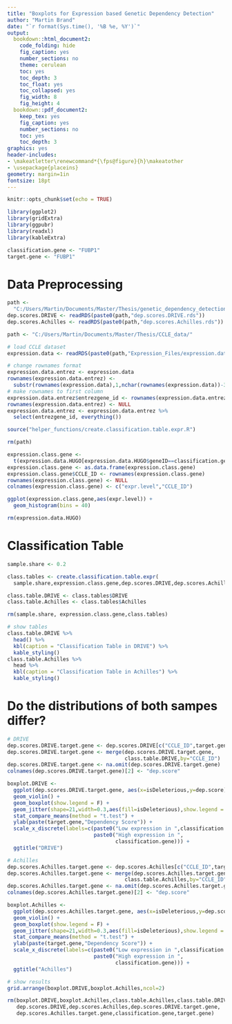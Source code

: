 ```yaml
---
title: "Boxplots for Expression based Genetic Dependency Detection"
author: "Martin Brand"
date: "`r format(Sys.time(), '%B %e, %Y')`"
output:
  bookdown::html_document2:
    code_folding: hide
    fig_caption: yes
    number_sections: no
    theme: cerulean
    toc: yes
    toc_depth: 3
    toc_float: yes
    toc_collapsed: yes
    fig_width: 8 
    fig_height: 4 
  bookdown::pdf_document2:
    keep_tex: yes
    fig_caption: yes
    number_sections: no
    toc: yes
    toc_depth: 3
graphics: yes
header-includes:
- \makeatletter\renewcommand*{\fps@figure}{h}\makeatother
- \usepackage{placeins}
geometry: margin=1in
fontsize: 18pt
---
```


```r
knitr::opts_chunk$set(echo = TRUE)
```

```r
library(ggplot2)
library(gridExtra)
library(ggpubr)
library(readxl)
library(kableExtra)
```

```r
classification.gene <- "FUBP1"
target.gene <- "FUBP1"
```

# Data Preprocessing
```r
path <-
  "C:/Users/Martin/Documents/Master/Thesis/genetic_dependency_detection/data/"
dep.scores.DRIVE <- readRDS(paste0(path,"dep.scores.DRIVE.rds"))
dep.scores.Achilles <- readRDS(paste0(path,"dep.scores.Achilles.rds"))

path <- "C:/Users/Martin/Documents/Master/Thesis/CCLE_data/"

# load CCLE dataset
expression.data <- readRDS(paste0(path,"Expression_Files/expression.data.rds"))

# change rownames format
expression.data.entrez <- expression.data
rownames(expression.data.entrez) <- 
  substr(rownames(expression.data),1,nchar(rownames(expression.data))-3)
# make rownames to first column
expression.data.entrez$entrezgene_id <- rownames(expression.data.entrez)
rownames(expression.data.entrez) <- NULL
expression.data.entrez <- expression.data.entrez %>%
  select(entrezgene_id, everything())

source("helper_functions/create.classification.table.expr.R")

rm(path)
```

```r
expression.class.gene <- 
  t(expression.data.HUGO[expression.data.HUGO$geneID==classification.gene,-1])
expression.class.gene <- as.data.frame(expression.class.gene)
expression.class.gene$CCLE_ID <- rownames(expression.class.gene)
rownames(expression.class.gene) <- NULL
colnames(expression.class.gene) <- c("expr.level","CCLE_ID")

ggplot(expression.class.gene,aes(expr.level)) +
  geom_histogram(bins = 40)

rm(expression.data.HUGO)
```

# Classification Table
```r
sample.share <- 0.2

class.tables <- create.classification.table.expr(
  sample.share,expression.class.gene,dep.scores.DRIVE,dep.scores.Achilles)

class.table.DRIVE <- class.tables$DRIVE
class.table.Achilles <- class.tables$Achilles

rm(sample.share, expression.class.gene,class.tables)

# show tables
class.table.DRIVE %>%
  head() %>%
  kbl(caption = "Classification Table in DRIVE") %>%
  kable_styling()
class.table.Achilles %>%
  head %>%
  kbl(caption = "Classification Table in Achilles") %>%
  kable_styling()
```


# Do the distributions of both sampes differ?
```r
# DRIVE
dep.scores.DRIVE.target.gene <- dep.scores.DRIVE[c("CCLE_ID",target.gene)]
dep.scores.DRIVE.target.gene <- merge(dep.scores.DRIVE.target.gene,
                                      class.table.DRIVE,by="CCLE_ID")
dep.scores.DRIVE.target.gene <- na.omit(dep.scores.DRIVE.target.gene)
colnames(dep.scores.DRIVE.target.gene)[2] <- "dep.score"

boxplot.DRIVE <-
  ggplot(dep.scores.DRIVE.target.gene, aes(x=isDeleterious,y=dep.score)) +
  geom_violin() +
  geom_boxplot(show.legend = F) +
  geom_jitter(shape=21,width=0.3,aes(fill=isDeleterious),show.legend = F) +
  stat_compare_means(method = "t.test") +
  ylab(paste(target.gene,"Dependency Score")) +
  scale_x_discrete(labels=c(paste0("Low expression in ",classification.gene),
                            paste0("High expression in ",
                                   classification.gene))) +
  ggtitle("DRIVE")

# Achilles
dep.scores.Achilles.target.gene <- dep.scores.Achilles[c("CCLE_ID",target.gene)]
dep.scores.Achilles.target.gene <- merge(dep.scores.Achilles.target.gene,
                                      class.table.Achilles,by="CCLE_ID")
dep.scores.Achilles.target.gene <- na.omit(dep.scores.Achilles.target.gene)
colnames(dep.scores.Achilles.target.gene)[2] <- "dep.score"

boxplot.Achilles <-
  ggplot(dep.scores.Achilles.target.gene, aes(x=isDeleterious,y=dep.score)) +
  geom_violin() +
  geom_boxplot(show.legend = F) +
  geom_jitter(shape=21,width=0.3,aes(fill=isDeleterious),show.legend = F) +
  stat_compare_means(method = "t.test") +
  ylab(paste(target.gene,"Dependency Score")) +
  scale_x_discrete(labels=c(paste0("Low expression in ",classification.gene),
                            paste0("High expression in ",
                                   classification.gene))) +
  ggtitle("Achilles")

# show results
grid.arrange(boxplot.DRIVE,boxplot.Achilles,ncol=2)

rm(boxplot.DRIVE,boxplot.Achilles,class.table.Achilles,class.table.DRIVE,
   dep.scores.DRIVE,dep.scores.Achilles,dep.scores.DRIVE.target.gene,
   dep.scores.Achilles.target.gene,classification.gene,target.gene)
```


